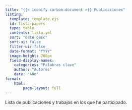 ```yaml
---
title: "{{< iconify carbon:document >}} Publicaciones"
listing:
  template: template.ejs
  id: lista-papers
  type: table
  contents: lista.yml
  sort: "date desc"
  sort-ui: false
  filter-ui: false
  date-format: "YYYY"
  image-height: 200px
  field-display-names:
    categories: "Palabras clave"
    author: "Autores"
    date: "Año"
format:
    html:
        page-layout: full
---
```


Lista de publicaciones y trabajos en los que he participado.
<br>
<br>

::: {#lista-papers}
:::
